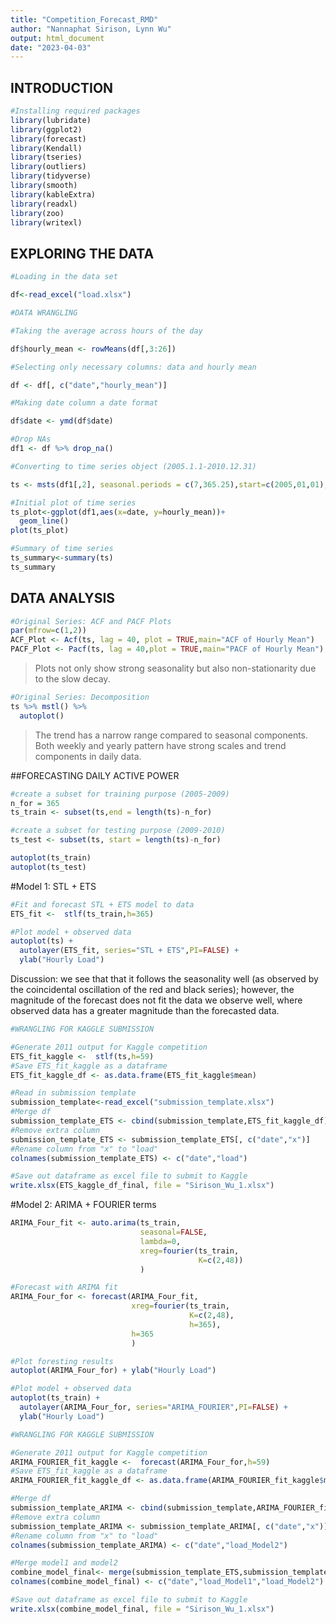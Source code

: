 ```yaml
---
title: "Competition_Forecast_RMD"
author: "Nannaphat Sirison, Lynn Wu" 
output: html_document
date: "2023-04-03"
---
```


##  INTRODUCTION

```r
#Installing required packages
library(lubridate)
library(ggplot2)
library(forecast)  
library(Kendall)
library(tseries)
library(outliers)
library(tidyverse)
library(smooth)
library(kableExtra)
library(readxl)
library(zoo)
library(writexl)
```

## EXPLORING THE DATA

```r

#Loading in the data set

df<-read_excel("load.xlsx")
```

```r

#DATA WRANGLING

#Taking the average across hours of the day

df$hourly_mean <- rowMeans(df[,3:26])

#Selecting only necessary columns: data and hourly mean

df <- df[, c("date","hourly_mean")]

#Making date column a date format

df$date <- ymd(df$date)

```

```r
#Drop NAs
df1 <- df %>% drop_na()

#Converting to time series object (2005.1.1-2010.12.31)

ts <- msts(df1[,2], seasonal.periods = c(7,365.25),start=c(2005,01,01),end=c(2010,12,31))

```

```r

#Initial plot of time series
ts_plot<-ggplot(df1,aes(x=date, y=hourly_mean))+
  geom_line()
plot(ts_plot)

#Summary of time series
ts_summary<-summary(ts)
ts_summary
```

## DATA ANALYSIS

```r

#Original Series: ACF and PACF Plots
par(mfrow=c(1,2))
ACF_Plot <- Acf(ts, lag = 40, plot = TRUE,main="ACF of Hourly Mean")
PACF_Plot <- Pacf(ts, lag = 40,plot = TRUE,main="PACF of Hourly Mean")

```
>Plots not only show strong seasonality but also non-stationarity due to the slow decay.

```r
#Original Series: Decomposition
ts %>% mstl() %>%
  autoplot()
```
>The trend has a narrow range compared to seasonal components. Both weekly and yearly pattern have strong scales and trend components in daily data.

##FORECASTING DAILY ACTIVE POWER

```r
#create a subset for training purpose (2005-2009)
n_for = 365
ts_train <- subset(ts,end = length(ts)-n_for)

#create a subset for testing purpose (2009-2010)
ts_test <- subset(ts, start = length(ts)-n_for)

autoplot(ts_train)
autoplot(ts_test)
```

#Model 1: STL + ETS 

```r
#Fit and forecast STL + ETS model to data
ETS_fit <-  stlf(ts_train,h=365)
```

```r
#Plot model + observed data
autoplot(ts) +
  autolayer(ETS_fit, series="STL + ETS",PI=FALSE) +
  ylab("Hourly Load")
```

Discussion: we see that that it follows the seasonality well (as observed by the coincidental oscillation of the red and black series); however, the magnitude of the forecast does not fit the data we observe well, where observed data has a greater magnitude than the forecasted data. 

```r
#WRANGLING FOR KAGGLE SUBMISSION

#Generate 2011 output for Kaggle competition
ETS_fit_kaggle <-  stlf(ts,h=59)
#Save ETS_fit_kaggle as a dataframe
ETS_fit_kaggle_df <- as.data.frame(ETS_fit_kaggle$mean)

#Read in submission template
submission_template<-read_excel("submission_template.xlsx")
#Merge df
submission_template_ETS <- cbind(submission_template,ETS_fit_kaggle_df)
#Remove extra column
submission_template_ETS <- submission_template_ETS[, c("date","x")]
#Rename column from "x" to "load"
colnames(submission_template_ETS) <- c("date","load")

#Save out dataframe as excel file to submit to Kaggle 
write.xlsx(ETS_kaggle_df_final, file = "Sirison_Wu_1.xlsx")

```

#Model 2: ARIMA + FOURIER terms

```r

ARIMA_Four_fit <- auto.arima(ts_train, 
                             seasonal=FALSE, 
                             lambda=0,
                             xreg=fourier(ts_train, 
                                          K=c(2,48))
                             )

#Forecast with ARIMA fit
ARIMA_Four_for <- forecast(ARIMA_Four_fit,
                           xreg=fourier(ts_train,
                                        K=c(2,48),
                                        h=365),
                           h=365
                           ) 

#Plot foresting results
autoplot(ARIMA_Four_for) + ylab("Hourly Load")

#Plot model + observed data
autoplot(ts_train) +
  autolayer(ARIMA_Four_for, series="ARIMA_FOURIER",PI=FALSE) +
  ylab("Hourly Load")

```

```r
#WRANGLING FOR KAGGLE SUBMISSION

#Generate 2011 output for Kaggle competition
ARIMA_FOURIER_fit_kaggle <-  forecast(ARIMA_Four_for,h=59)
#Save ETS_fit_kaggle as a dataframe
ARIMA_FOURIER_fit_kaggle_df <- as.data.frame(ARIMA_FOURIER_fit_kaggle$mean)

#Merge df
submission_template_ARIMA <- cbind(submission_template,ARIMA_FOURIER_fit_kaggle_df)
#Remove extra column
submission_template_ARIMA <- submission_template_ARIMA[, c("date","x")]
#Rename column from "x" to "load"
colnames(submission_template_ARIMA) <- c("date","load_Model2")

#Merge model1 and model2
combine_model_final<- merge(submission_template_ETS,submission_template_ARIMA,by="date")
colnames(combine_model_final) <- c("date","load_Model1","load_Model2")

#Save out dataframe as excel file to submit to Kaggle 
write.xlsx(combine_model_final, file = "Sirison_Wu_1.xlsx")

```